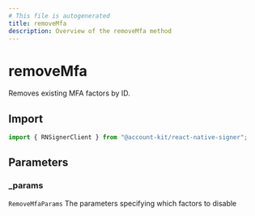 ```yaml
---
# This file is autogenerated
title: removeMfa
description: Overview of the removeMfa method
---
```


# removeMfa

Removes existing MFA factors by ID.

## Import

```ts
import { RNSignerClient } from "@account-kit/react-native-signer";
```

## Parameters

### \_params

`RemoveMfaParams`
The parameters specifying which factors to disable
